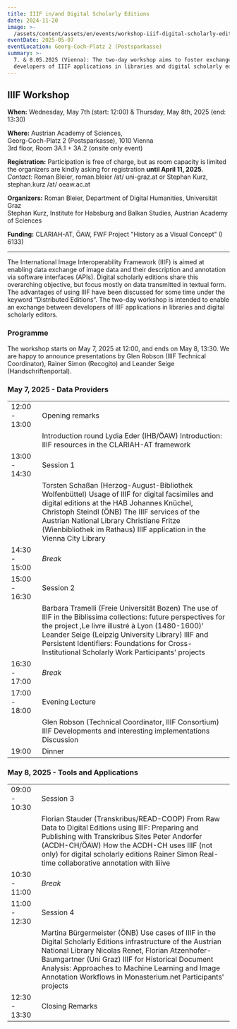 ```yaml
---
title: IIIF in/and Digital Scholarly Editions
date: 2024-11-20
image: >-
  /assets/content/assets/en/events/workshop-iiif-digital-scholarly-editions/image.png
eventDate: 2025-05-07
eventLocation: Georg-Coch-Platz 2 (Postsparkasse)
summary: >-
  7. & 8.05.2025 (Vienna): The two-day workshop aims to foster exchange between
  developers of IIIF applications in libraries and digital scholarly editors.
---
```

## IIIF Workshop

**When:** Wednesday, May 7th (start: 12:00) & Thursday, May 8th, 2025 (end: 13:30)

**Where:** Austrian Academy of Sciences, \
Georg-Coch-Platz 2 (Postsparkasse), 1010 Vienna\
3rd floor, Room 3A.1 + 3A.2 (onsite only event)

**Registration:** Participation is free of charge, but as room capacity is limited the organizers are kindly asking for registration **until April 11, 2025**.\
*Contact:* Roman Bleier, roman.bleier /at/ uni-graz.at or Stephan Kurz, stephan.kurz /at/ oeaw\.ac.at

**Organizers:** Roman Bleier, Department of Digital Humanities, Universität Graz\
Stephan Kurz, Institute for Habsburg and Balkan Studies, Austrian Academy of Sciences

**Funding:** CLARIAH-AT, ÖAW, FWF Project "History as a Visual Concept" (I 6133)

---

The International Image Interoperability Framework (IIIF) is aimed at enabling data exchange of image data and their description and annotation via software interfaces (APIs). Digital scholarly editions share this overarching objective, but focus mostly on data transmitted in textual form. The advantages of using IIIF have been discussed for some time under the keyword “Distributed Editions”. The two-day workshop is intended to enable an exchange between developers of IIIF applications in libraries and digital scholarly editors.

### Programme

The workshop starts on May 7, 2025 at 12:00, and ends on May 8, 13:30. We are happy to announce presentations by Glen Robson (IIIF Technical Coordinator), Rainer Simon (Recogito) and Leander Seige (Handschriftenportal).

### May 7, 2025 - Data Providers&#x20;

|               |                                                                                                                                                                                                                                                                                                                            |
| ------------- | -------------------------------------------------------------------------------------------------------------------------------------------------------------------------------------------------------------------------------------------------------------------------------------------------------------------------- |
| 12:00 - 13:00 | Opening remarks                                                                                                                                                                                                                                                                                                            |
|               | Introduction round Lydia Eder (IHB/ÖAW) Introduction: IIIF resources in the CLARIAH-AT framework                                                                                                                                                                                                                           |
| 13:00 - 14:30 | Session 1                                                                                                                                                                                                                                                                                                                  |
|               | Torsten Schaßan (Herzog-August-Bibliothek Wolfenbüttel) Usage of IIIF for digital facsimiles and digital editions at the HAB Johannes Knüchel, Christoph Steindl (ÖNB) The IIIF services of the Austrian National Library Christiane Fritze (Wienbibliothek im Rathaus) IIIF application in the Vienna City Library        |
| 14:30 - 15:00 | *Break*                                                                                                                                                                                                                                                                                                                    |
| 15:00 - 16:30 | Session 2                                                                                                                                                                                                                                                                                                                  |
|               | Barbara Tramelli (Freie Universität Bozen) The use of IIIF in the Biblissima collections: future perspectives for the project ,Le livre illustré à Lyon (1480-1600)' Leander Seige (Leipzig University Library) IIIF and Persistent Identifiers: Foundations for Cross-Institutional Scholarly Work Participants' projects |
| 16:30 - 17:00 | *Break*                                                                                                                                                                                                                                                                                                                    |
| 17:00 - 18:00 | Evening Lecture                                                                                                                                                                                                                                                                                                            |
|               | Glen Robson (Technical Coordinator, IIIF Consortium) IIIF Developments and interesting implementations Discussion                                                                                                                                                                                                          |
| 19:00         | Dinner                                                                                                                                                                                                                                                                                                                     |

### May 8, 2025 - Tools and Applications

|               |                                                                                                                                                                                                                                                                                                                                         |
| ------------- | --------------------------------------------------------------------------------------------------------------------------------------------------------------------------------------------------------------------------------------------------------------------------------------------------------------------------------------- |
| 09:00 - 10:30 | Session 3                                                                                                                                                                                                                                                                                                                               |
|               | Florian Stauder (Transkribus/READ-COOP) From Raw Data to Digital Editions using IIIF: Preparing and Publishing with Transkribus Sites Peter Andorfer (ACDH-CH/ÖAW) How the ACDH-CH uses IIIF (not only) for digital scholarly editions Rainer Simon Real-time collaborative annotation with liiive                                      |
| 10:30 - 11:00 | *Break*                                                                                                                                                                                                                                                                                                                                 |
| 11:00 - 12:30 | Session 4                                                                                                                                                                                                                                                                                                                               |
|               | Martina Bürgermeister (ÖNB) Use cases of IIIF in the Digital Scholarly Editions infrastructure of the Austrian National Library Nicolas Renet, Florian Atzenhofer-Baumgartner (Uni Graz) IIIF for Historical Document Analysis: Approaches to Machine Learning and Image Annotation Workflows in Monasterium.net Participants' projects |
| 12:30 - 13:30 | Closing Remarks                                                                                                                                                                                                                                                                                                                         |

<DownloadButton label="download programme flyer" href="/assets/content/downloads/en/events/workshop-iiif-digital-scholarly-editions/20250507-iiif-workshop.pdf" />
